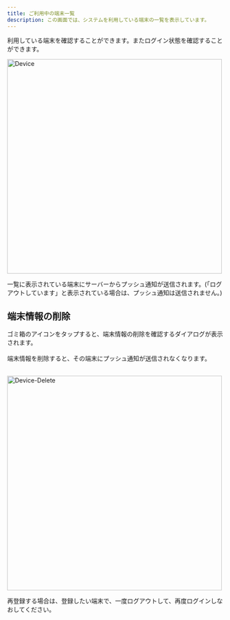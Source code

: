 ```yaml
---
title: ご利用中の端末一覧
description: この画面では、システムを利用している端末の一覧を表示しています。
---
```


利用している端末を確認することができます。またログイン状態を確認することができます。

<Image src="/assets/setting/device/device.png" alt="Device" height="500" />

<Info>一覧に表示されている端末にサーバーからプッシュ通知が送信されます。(「ログアウトしています」と表示されている場合は、プッシュ通知は送信されません。)</Info>

## 端末情報の削除

ゴミ箱のアイコンをタップすると、端末情報の削除を確認するダイアログが表示されます。<br></br>
端末情報を削除すると、その端末にプッシュ通知が送信されなくなります。<br></br>

<Image src="/assets/setting/device/device-delete.png" alt="Device-Delete" height="500" />

<Info>再登録する場合は、登録したい端末で、一度ログアウトして、再度ログインしなおしてください。</Info>

